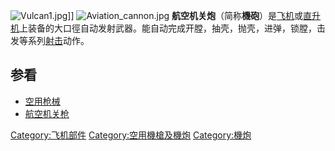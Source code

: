 {{Unreferenced|time=2018-02-15T02:17:52+00:00}}
{{noteTA
|G1=軍事
|G2=長度單位
|G3=Firearms
}}
[[File:Vulcan1.jpg|thumb]]]]
[[File:Aviation_cannon.jpg|thumb]]
'''航空机关炮'''（简称'''機砲'''）是[[飞机|飞机]]或[[直升机|直升机]]上装备的大口徑自动发射武器。能自动完成开膛，抽壳，抛壳，进弹，锁膛，击发等系列[[射击|射击]]动作。

==参看==
*[[空用枪械|空用枪械]]
*[[航空机关枪|航空机关枪]]
{{武器小作品}}
[[Category:飞机部件|Category:飞机部件]]
[[Category:空用機槍及機炮|Category:空用機槍及機炮]]
[[Category:機炮|Category:機炮]]